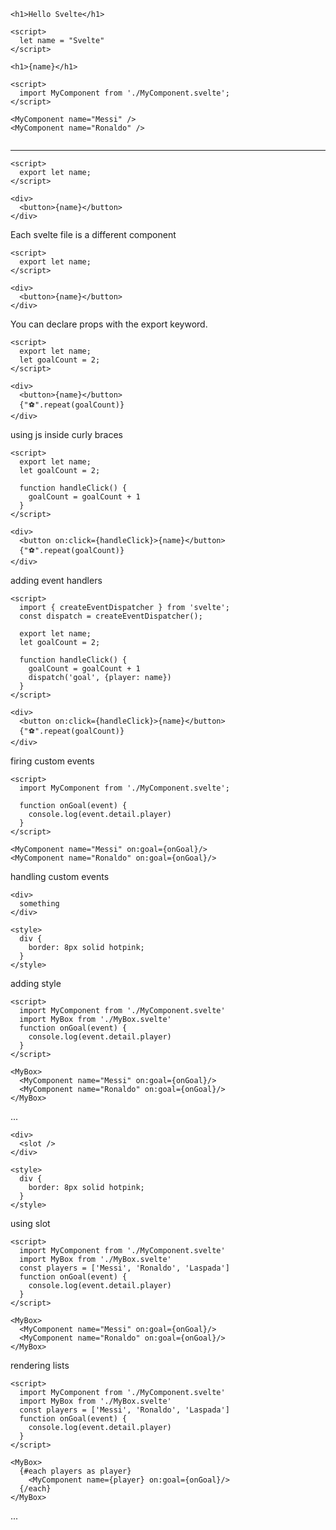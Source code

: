 <Step>

```svelte App.svelte
<h1>Hello Svelte</h1>
```

</Step>

<Step>

```svelte App.svelte
<script>
  let name = "Svelte"
</script>

<h1>{name}</h1>
```

</Step>

<Step>

```svelte App.svelte
<script>
  import MyComponent from './MyComponent.svelte';
</script>

<MyComponent name="Messi" />
<MyComponent name="Ronaldo" />
```

</Step>

<Step>

```svelte App.svelte focus=2

```

---

```svelte MyComponent.svelte
<script>
  export let name;
</script>

<div>
  <button>{name}</button>
</div>
```

</Step>

Each svelte file is a different component

<Step>

```svelte MyComponent.svelte focus=2
<script>
  export let name;
</script>

<div>
  <button>{name}</button>
</div>
```

</Step>

You can declare props with the export keyword.

<Step>

```svelte MyComponent.svelte focus=3,8
<script>
  export let name;
  let goalCount = 2;
</script>

<div>
  <button>{name}</button>
  {"⚽".repeat(goalCount)}
</div>
```

</Step>

using js inside curly braces

<Step>

```svelte MyComponent.svelte focus=5:7,11[11:32]
<script>
  export let name;
  let goalCount = 2;

  function handleClick() {
    goalCount = goalCount + 1
  }
</script>

<div>
  <button on:click={handleClick}>{name}</button>
  {"⚽".repeat(goalCount)}
</div>
```

</Step>

adding event handlers

<Step>

```svelte MyComponent.svelte focus=2:3,8,10,11
<script>
  import { createEventDispatcher } from 'svelte';
  const dispatch = createEventDispatcher();

  export let name;
  let goalCount = 2;

  function handleClick() {
    goalCount = goalCount + 1
    dispatch('goal', {player: name})
  }
</script>

<div>
  <button on:click={handleClick}>{name}</button>
  {"⚽".repeat(goalCount)}
</div>
```

</Step>

firing custom events

<Step>

```svelte App.svelte focus=4:6,9[27:42],10[29:44]
<script>
  import MyComponent from './MyComponent.svelte';

  function onGoal(event) {
    console.log(event.detail.player)
  }
</script>

<MyComponent name="Messi" on:goal={onGoal}/>
<MyComponent name="Ronaldo" on:goal={onGoal}/>
```

</Step>

handling custom events

<Step>

```svelte MyBox.svelte
<div>
  something
</div>

<style>
  div {
    border: 8px solid hotpink;
  }
</style>
```

</Step>

adding style

<Step focus="3,9,12">

```svelte App.svelte
<script>
  import MyComponent from './MyComponent.svelte'
  import MyBox from './MyBox.svelte'
  function onGoal(event) {
    console.log(event.detail.player)
  }
</script>

<MyBox>
  <MyComponent name="Messi" on:goal={onGoal}/>
  <MyComponent name="Ronaldo" on:goal={onGoal}/>
</MyBox>
```

</Step>

...

<Step focus="2">

```svelte MyBox.svelte
<div>
  <slot />
</div>

<style>
  div {
    border: 8px solid hotpink;
  }
</style>
```

</Step>

using slot

<Step focus="4">

```svelte App.svelte
<script>
  import MyComponent from './MyComponent.svelte'
  import MyBox from './MyBox.svelte'
  const players = ['Messi', 'Ronaldo', 'Laspada']
  function onGoal(event) {
    console.log(event.detail.player)
  }
</script>

<MyBox>
  <MyComponent name="Messi" on:goal={onGoal}/>
  <MyComponent name="Ronaldo" on:goal={onGoal}/>
</MyBox>
```

</Step>

rendering lists

<Step focus="4,11,12[18:30],13">

```svelte App.svelte
<script>
  import MyComponent from './MyComponent.svelte'
  import MyBox from './MyBox.svelte'
  const players = ['Messi', 'Ronaldo', 'Laspada']
  function onGoal(event) {
    console.log(event.detail.player)
  }
</script>

<MyBox>
  {#each players as player}
    <MyComponent name={player} on:goal={onGoal}/>
  {/each}
</MyBox>
```

</Step>

...
